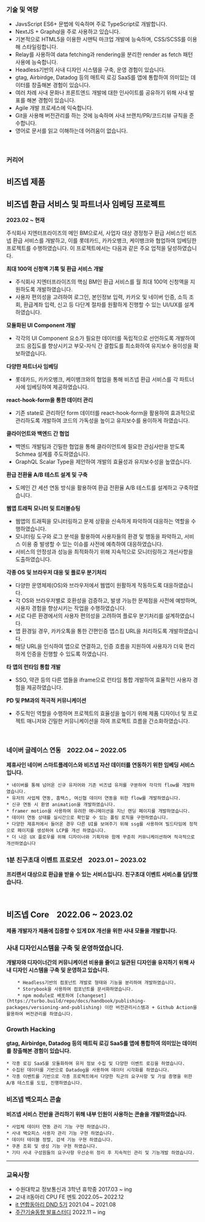 ### 기술 및 역량

  * JavsScript ES6+ 문법에 익숙하며 주로 TypeScript로 개발합니다.
  * NextJS + Graphql을 주로 사용하고 있습니다.
  * 기본적으로 HTML5을 이용한 시맨틱 마크업 개발에 능숙하며, CSS/SCSS를 이용해 스타일링합니다.
  * Relay를 사용하여 data fetching과 rendering을 분리한 render as fetch 패턴 사용에 능숙합니다.
  * Headless기반의 사내 디자인 시스템을 구축, 운영 경험이 있습니다.
  * gtag, Airbirdge, Datadog 등의 매트릭 로깅 SaaS를 앱에 통합하여 의미있는 데이터를 창출해본 경험이 있습니다.
  * 여러 차례 사내 문화나 프론트엔드 개발에 대한 인사이트를 공유하기 위해 사내 발표를 해본 경험이 있습니다.
  * Agile 개발 프로세스에 익숙합니다.
  * Git을 사용해 버전관리를 하는 것에 능숙하며 사내 브랜치/PR/코드리뷰 규칙을 준수합니다.
  * 영어로 문서를 읽고 이해하는데 어려움이 없습니다.

<br/>

### 커리어

## 비즈넵 제품


## 비즈넵 환급 서비스 및 파트너사 임베딩 프로젝트

**2023.02 ~ 현재**

주식회사 지엔터프라이즈의 메인 BM으로서, 사업자 대상 경정청구 환급 서비스인 비즈넵 환급 서비스를 개발하고, 이를 롯데카드, 카카오뱅크, 케이뱅크와 협업하여 임베딩한 프로젝트를 수행하였습니다. 이 프로젝트에서는 다음과 같은 주요 업적을 달성하였습니다.

 **최대 100억 신청액 기록 및 환급 서비스 개발**
- 주식회사 지엔터프라이즈의 핵심 BM인 환급 서비스를 월 최대 100억 신청액을 지원하도록 개발하였습니다.
- 사용자 편의성을 고려하여 로그인, 본인정보 입력, 카카오 및 네이버 인증, 소득 조회, 환급계좌 입력, 신고 등 다단계 절차를 원활하게 진행할 수 있는 UI/UX를 설계하였습니다.


 **모듈화된 UI Component 개발**
- 각각의 UI Component 요소가 필요한 데이터를 독립적으로 선언하도록 개발하여 코드 응집도를 향상시키고 부모-자식 간 결합도를 최소화하여 유지보수 용이성을 확보하였습니다.


 **다양한 파트너사 임베딩**
- 롯데카드, 카카오뱅크, 케이뱅크와의 협업을 통해 비즈넵 환급 서비스를 각 파트너사에 임베딩하여 제공하였습니다.


 **react-hook-form을 통한 데이터 관리**
- 기존 state로 관리하던 form 데이터를 react-hook-form을 활용하여 효과적으로 관리하도록 개발하여 코드의 가독성을 높이고 유지보수를 용이하게 하였습니다.


 **클라이언트와 백엔드 간 협업**
- 백엔드 개발팀과 긴밀한 협업을 통해 클라이언트에 필요한 관심사만을 받도록 Schmea 설계를 주도하였습니다.
- GraphQL Scalar Type을 제안하여 개발의 효율성과 유지보수성을 높였습니다.


 **환급 전환율 A/B 테스트 설계 및 구축**
- 도메인 간 세션 연동 방식을 활용하여 환급 전환율 A/B 테스트를 설계하고 구축하였습니다.

 **웹앱 트래픽 모니터 및 트러블슈팅**
- 웹앱의 트래픽을 모니터링하고 문제 상황을 신속하게 파악하여 대응하는 역할을 수행하였습니다.
- 모니터링 도구와 로그 분석을 활용하여 사용자들의 환경 및 행동을 파악하고, 서비스 이용 중 발생할 수 있는 이슈를 사전에 예측하여 대응하였습니다.
- 서비스의 안정성과 성능을 최적화하기 위해 지속적으로 모니터링하고 개선사항을 도출하였습니다.


 **각종 OS 및 브라우저 대응 및 플로우 분기처리**
- 다양한 운영체제(OS)와 브라우저에서 웹앱이 원활하게 작동하도록 대응하였습니다.
- 각 OS와 브라우저별로 호환성을 검증하고, 발생 가능한 문제점을 사전에 예방하며, 사용자 경험을 향상시키는 작업을 수행하였습니다.
- 서로 다른 환경에서의 사용자 편의성을 고려하여 플로우 분기처리를 설계하였습니다.
- 앱 환경일 경우, 카카오톡을 통한 간편인증 앱스킴 URL을 처리하도록 개발하였습니다.
- 해당 URL을 인식하여 앱으로 연결하고, 인증 흐름을 지원하여 사용자가 더욱 편리하게 인증을 진행할 수 있도록 하였습니다.


 **타 앱의 런타임 통합 개발**
- SSO, 약관 등의 다른 앱들을 iframe으로 런타임 통합 개발하여 효율적인 사용자 경험을 제공하였습니다.


 **PD 및 PM과의 적극적 커뮤니케이션**
- 주도적인 역할을 수행하며 프로젝트의 효율성을 높이기 위해 제품 디자이너 및 프로젝트 매니저와 긴밀한 커뮤니케이션을 하여 프로젝트 흐름을 간소화하였습니다.

<br/>

### 네이버 글레이스 연동 &nbsp;&nbsp;&nbsp;<span className="inline-block sm:block sm:mt-3 nx-text-sm text-gray-600 dark:text-white">2022.04 ~ 2022.05</span>
**제휴사인 네이버 스마트플레이스와 비즈넵 자산 데이터를 연동하기 위한 임베딩 서비스입니다.**

    * 네이버를 통해 넘어온 신규 유저어와 기존 비즈넵 유저를 구분하여 각각의 flow를 개발하였습니다.
    * 유저의 사업체 연동, 홈택스, 여신협 데이터 연동을 위한 flow를 개발하였습니다.
    * 신규 연동 시 환영 animation을 개발하였습니다.
    * framer motion을 사용하여 유려한 애니메이션을 지닌 랜딩 페이지를 개발하였습니다.
    * 데이터 연동 상태를 실시간으로 확인할 수 있는 폴링 로직을 구현하였습니다.
    * 다양한 제휴처에서 들어온 경우 다른 UI를 보여주기 위해 ssg를 사용하여 빌드타임에 정적으로 페이지를 생성하여 LCP를 개선 하였습니다.
    * 더 나은 UX 플로우를 위해 디자이너와 기획자와 함께 꾸준히 커뮤니케이션하며 적극적으로 개선하였습니다

### 1분 친구초대 이벤트 프로모션 &nbsp;&nbsp;&nbsp;<span className="inline-block sm:block nx-text-sm sm:mt-3 text-gray-600 dark:text-white">2023.01 ~ 2023.02</span>
**프리랜서 대상으로 환급을 받을 수 있는 서비스입니다. 친구초대 이벤트 서비스를 담당했습니다.**

<br/>

## 비즈넵 Core &nbsp;&nbsp;&nbsp;<span className="inline-block sm:block nx-text-sm sm:mt-3 text-gray-600 dark:text-white">2022.06 ~ 2023.02</span>
**제품 개발자가 제품에 집중할 수 있게 DX 개선을 위한 사내 모듈을 개발합니다.**

 ### 사내 디자인시스템을 구축 및 운영하였습니다.
 **개발자와 디자이너간의 커뮤니케이션 비용을 줄이고 일관된 디자인을 유지하기 위해 사내 디자인 시스템을 구축 및 운영하고 있습니다.**

        * Headless기반의 컴포넌트 개발로 형태와 기능을 분리하여 개발하였습니다.
        * Storybook을 사용하여 컴포넌트를 문서화하였습니다.
        * npm module로 배포하여 [changeset](https://turbo.build/repo/docs/handbook/publishing-packages/versioning-and-publishing) 이란 버전관리시스템과 + Github Action을 활용하여 버전관리를 하였습니다.

### Growth Hacking
**gtag, Airbirdge, Datadog 등의 매트릭 로깅 SaaS를 앱에 통합하여 의미있는 데이터를 창출해본 경험이 있습니다.**

    * 각종 로깅 SaaS를 모듈화하여 유저 정보 수집 및 다양한 이벤트 로깅을 하였습니다.
    * 수집된 데이터를 기반으로 Datadog을 사용하여 데이터 시각화를 하였습니다.
    * 각종 이벤트를 기반으로 각종 프로젝트에서 다양한 직군의 요구사항 및 가설 증명을 위한 A/B 테스트를 도입, 진행하였습니다.


### 비즈넵 백오피스 콘솔
**비즈넵 서비스 전반을 관리하기 위해 내부 인원이 사용하는 콘솔을 개발하였습니다.**

    * 사업체 데이터 연동 관리 기능 구현 하였습니다.
    * 사내 백오피스 사용자 관리 기능 구현 하였습니다.
    * 데이터 테이블 정렬, 검색 기능 구현 하였습니다.
    * 쿠폰 조회 및 생성 기능 구현 하였습니다.
    * 기타 사내 구성원들의 요구사항 우선순위 정리 후 지속적인 관리 및 기능개발 하였습니다.

--------------------------
### 교육사항

* 수원대학교 정보통신과 3학년 휴학중 2017.03 ~ ing
* 교내 it동아리 CPU FE 멘토 2022.05~ 2022.12
* [it 연합동아리 DND 5기](https://www.dnd.ac/) 2021.04 ~ 2021.08
* [주간기술동향 발표스터디](https://www.notion.so/f10ffc48ee02465593406f349fae1831?v=045095be421b4e17983bfd1abdfdcf70) 2022.11 ~ ing

